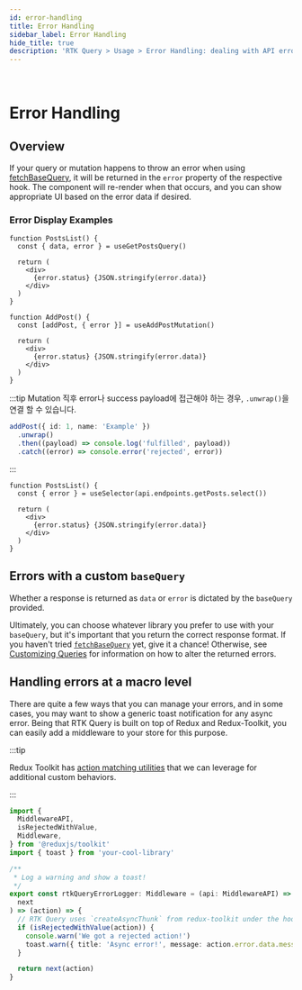 ```yaml
---
id: error-handling
title: Error Handling
sidebar_label: Error Handling
hide_title: true
description: 'RTK Query > Usage > Error Handling: dealing with API errors'
---
```


&nbsp;

# Error Handling

## Overview

If your query or mutation happens to throw an error when using [fetchBaseQuery](../api/fetchBaseQuery), it will be returned in the `error` property of the respective hook. The component will re-render when that occurs, and you can show appropriate UI based on the error data if desired.

### Error Display Examples

```tsx title="Query Error"
function PostsList() {
  const { data, error } = useGetPostsQuery()

  return (
    <div>
      {error.status} {JSON.stringify(error.data)}
    </div>
  )
}
```

```tsx title="Mutation Error"
function AddPost() {
  const [addPost, { error }] = useAddPostMutation()

  return (
    <div>
      {error.status} {JSON.stringify(error.data)}
    </div>
  )
}
```

:::tip
Mutation 직후 error나 success payload에 접근해야 하는 경우, `.unwrap()`을 연결 할 수 있습니다.

```ts title="Using .unwrap" no-transpile
addPost({ id: 1, name: 'Example' })
  .unwrap()
  .then((payload) => console.log('fulfilled', payload))
  .catch((error) => console.error('rejected', error))
```

:::

```tsx title="Manually selecting an error"
function PostsList() {
  const { error } = useSelector(api.endpoints.getPosts.select())

  return (
    <div>
      {error.status} {JSON.stringify(error.data)}
    </div>
  )
}
```

## Errors with a custom `baseQuery`

Whether a response is returned as `data` or `error` is dictated by the `baseQuery` provided.

Ultimately, you can choose whatever library you prefer to use with your `baseQuery`, but it's important that you return the correct response format. If you haven't tried [`fetchBaseQuery`](../api/fetchBaseQuery) yet, give it a chance! Otherwise, see [Customizing Queries](./customizing-queries) for information on how to alter the returned errors.

## Handling errors at a macro level

There are quite a few ways that you can manage your errors, and in some cases, you may want to show a generic toast notification for any async error. Being that RTK Query is built on top of Redux and Redux-Toolkit, you can easily add a middleware to your store for this purpose.

:::tip

Redux Toolkit has [action matching utilities](../../api/matching-utilities.mdx#matching-utilities) that we can leverage for additional custom behaviors.

:::

```ts title="Error catching middleware example"
import {
  MiddlewareAPI,
  isRejectedWithValue,
  Middleware,
} from '@reduxjs/toolkit'
import { toast } from 'your-cool-library'

/**
 * Log a warning and show a toast!
 */
export const rtkQueryErrorLogger: Middleware = (api: MiddlewareAPI) => (
  next
) => (action) => {
  // RTK Query uses `createAsyncThunk` from redux-toolkit under the hood, so we're able to utilize these matchers!
  if (isRejectedWithValue(action)) {
    console.warn('We got a rejected action!')
    toast.warn({ title: 'Async error!', message: action.error.data.message })
  }

  return next(action)
}
```
